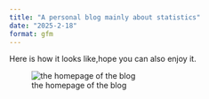 ```yaml
---
title: "A personal blog mainly about statistics"
date: "2025-2-18"
format: gfm
---
```


Here is how it looks like,hope you can also enjoy it.

![the homepage of the blog](images/clipboard-1926513503.png)
